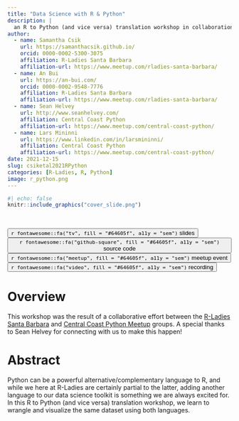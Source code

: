 ```yaml
---
title: "Data Science with R & Python"
description: |
  an R to Python (and vice versa) translation workshop in collaboration with Central Coast Python
author:
  - name: Samantha Csik
    url: https://samanthacsik.github.io/
    orcid: 0000-0002-5300-3075
    affiliation: R-Ladies Santa Barbara
    affiliation-url: https://www.meetup.com/rladies-santa-barbara/
  - name: An Bui
    url: https://an-bui.com/
    orcid: 0000-0002-9548-7776
    affiliation: R-Ladies Santa Barbara
    affiliation-url: https://www.meetup.com/rladies-santa-barbara/
  - name: Sean Helvey
    url: http://www.seanhelvey.com/
    affiliation: Central Coast Python
    affiliation-url: https://www.meetup.com/central-coast-python/
  - name: Lars Mininni
    url: https://www.linkedin.com/in/larsmininni/
    affiliation: Central Coast Python
    affiliation-url: https://www.meetup.com/central-coast-python/
date: 2021-12-15
slug: csiketal2021RPython
categories: [R-Ladies, R, Python]
image: r_python.png
---
```


```r
#| echo: false
knitr::include_graphics("cover_slide.png")
```

<br>

<div class="container">
<div class="center">
<button type="button" class="button-styling" onclick=window.location.href='https://docs.google.com/presentation/d/1jXb8wbcP2f7flSfLMoX2gui70G67XRjftJRMLselOlE/edit?usp=sharing'>`r fontawesome::fa("tv", fill = "#64605f", a11y = "sem")` slides</button>
<button type="button" class="button-styling" onclick=window.location.href='https://github.com/samanthacsik/RLadiesSB-RvsPython'>`r fontawesome::fa("github-square", fill = "#64605f", a11y = "sem")` source code</button> 
<button type="button" class="button-styling" onclick=window.location.href='https://www.meetup.com/rladies-santa-barbara/events/281807986/'>`r fontawesome::fa("meetup", fill = "#64605f", a11y = "sem")` meetup event</button> 
<button type="button" class="button-styling" onclick=window.location.href='https://drive.google.com/file/d/1OenD9vq8pr558iuk1th2fjZBRs9sWoXt/view'>`r fontawesome::fa("video", fill = "#64605f", a11y = "sem")` recording</button> 
</div>
</div>

# Overview

This workshop was the result of a collaborative effort between the [R-Ladies Santa Barbara](https://www.meetup.com/rladies-santa-barbara/) and [Central Coast Python Meetup](https://www.meetup.com/central-coast-python/) groups. A special thanks to Sean Helvey for connecting with us to make this happen!

# Abstract 

Python can be a powerful alternative/complementary language to R, and while we here at R-Ladies are certainly partial to the latter, adding another language to our data science toolkit is something we are always excited for. In this R to Python (and vice versa) translation workshop, we learn to wrangle and visualize the same dataset using both languages.
